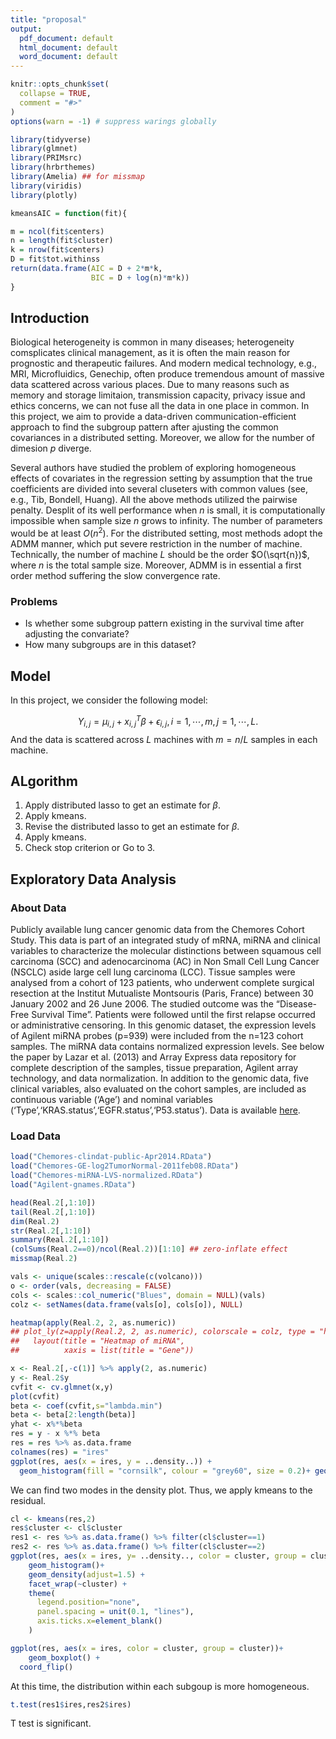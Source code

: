 ---
title: "proposal"
output:
  pdf_document: default
  html_document: default
  word_document: default
---

```{r, include = FALSE}
knitr::opts_chunk$set(
  collapse = TRUE,
  comment = "#>"
)
options(warn = -1) # suppress warings globally
```

```{r,include=FALSE,setup}
library(tidyverse)
library(glmnet)
library(PRIMsrc)
library(hrbrthemes)
library(Amelia) ## for missmap
library(viridis)
library(plotly)
```

```{r,include=FALSE,utilities}
kmeansAIC = function(fit){

m = ncol(fit$centers)
n = length(fit$cluster)
k = nrow(fit$centers)
D = fit$tot.withinss
return(data.frame(AIC = D + 2*m*k,
                  BIC = D + log(n)*m*k))
}
```


## Introduction 

Biological heterogeneity is common in many diseases; heterogeneity comsplicates clinical management, as it is often the main reason for prognostic and therapeutic failures. And modern medical technology, e.g., MRI, Microfluidics, Genechip, often produce tremendous amount of massive data scattered across various places. Due to many reasons such as memory and storage limitaion, transmission capacity, privacy issue and ethics concerns, we can not fuse all the data in one place in common. In this project, we aim to provide a data-driven communication-efficient approach to find the subgroup pattern after ajusting the common covariances in a distributed setting. Moreover, we allow for the number of dimesion $p$ diverge.

Several authors have studied the problem of exploring homogeneous effects of covariates in the regression setting by assumption that the true coefficients are divided into several cluseters with common values (see, e.g., Tib, Bondell, Huang). All the above methods utilized the pairwise penalty. Desplit of its well performance when $n$ is small, it is computationally impossible when sample size $n$ grows to infinity. The number of parameters would be at least $O({n^2})$. For the distributed setting, most methods adopt the ADMM manner, which put severe restriction in the number of machine. Technically, the number of machine $L$ should be the order $O(\sqrt{n})$, where $n$ is the total sample size. Moreover, ADMM is in essential a first order method suffering the slow convergence rate.

### Problems
* Is whether some subgroup pattern existing in the survival time after adjusting the convariate?
* How many subgroups are in this dataset?

## Model
In this project, we consider the following model:

$$
Y_{i,j} = \mu_{i,j} + x_{i,j}^T\beta + \epsilon_{i,j}, i = 1,\cdots,m,j = 1,\cdots,L.
$$
And the data is scattered across $L$ machines with $m=n/L$ samples in each machine.

## ALgorithm
1. Apply distributed lasso to get an estimate for $\beta$.
2. Apply kmeans.
3. Revise the distributed lasso to get an estimate for $\beta$.
4. Apply kmeans.
5. Check stop criterion or Go to 3.

## Exploratory Data Analysis

### About Data
Publicly available lung cancer genomic data from the Chemores Cohort Study. This data is part of an integrated study of mRNA, miRNA and clinical variables to characterize the molecular distinctions between squamous cell carcinoma (SCC) and adenocarcinoma (AC) in Non Small Cell Lung Cancer (NSCLC) aside large cell lung carcinoma (LCC). Tissue samples were analysed from a cohort of 123 patients, who underwent complete surgical resection at the Institut Mutualiste Montsouris (Paris, France) between 30 January 2002 and 26 June 2006. The studied outcome was the "Disease-Free Survival Time". Patients were followed until the first relapse occurred or administrative censoring. In this genomic dataset, the expression levels of Agilent miRNA probes (p=939) were included from the n=123 cohort samples. The miRNA data contains normalized expression levels. See below the paper by Lazar et al. (2013) and Array Express data repository for complete description of the samples, tissue preparation, Agilent array technology, and data normalization. In addition to the genomic data, five clinical variables, also evaluated on the cohort samples, are included as continuous variable ('Age') and nominal variables ('Type','KRAS.status','EGFR.status','P53.status'). Data is available [here](http://fafner.meb.ki.se/personal/yudpaw/?page_id=11).

### Load Data
```{r}
load("Chemores-clindat-public-Apr2014.RData")
load("Chemores-GE-log2TumorNormal-2011feb08.RData")
load("Chemores-miRNA-LVS-normalized.RData")
load("Agilent-gnames.RData")
```

```{r eda}
head(Real.2[,1:10])
tail(Real.2[,1:10])
dim(Real.2)
str(Real.2[,1:10])
summary(Real.2[,1:10])
(colSums(Real.2==0)/ncol(Real.2))[1:10] ## zero-inflate effect
missmap(Real.2)

vals <- unique(scales::rescale(c(volcano)))
o <- order(vals, decreasing = FALSE)
cols <- scales::col_numeric("Blues", domain = NULL)(vals)
colz <- setNames(data.frame(vals[o], cols[o]), NULL)

heatmap(apply(Real.2, 2, as.numeric))
## plot_ly(z=apply(Real.2, 2, as.numeric), colorscale = colz, type = "heatmap") ## %>% 
##   layout(title = "Heatmap of miRNA",
##          xaxis = list(title = "Gene"))
```

```{r}
x <- Real.2[,-c(1)] %>% apply(2, as.numeric)
y <- Real.2$y
cvfit <- cv.glmnet(x,y)
plot(cvfit)
beta <- coef(cvfit,s="lambda.min")
beta <- beta[2:length(beta)]
yhat <- x%*%beta
res = y - x %*% beta
res = res %>% as.data.frame
colnames(res) = "ires"
ggplot(res, aes(x = ires, y = ..density..)) + 
  geom_histogram(fill = "cornsilk", colour = "grey60", size = 0.2)+ geom_density() + xlim(-2, 1)
```
We can find two modes in the density plot. Thus, we apply kmeans to the residual.

```{r}
cl <- kmeans(res,2)
res$cluster <- cl$cluster
res1 <- res %>% as.data.frame() %>% filter(cl$cluster==1)
res2 <- res %>% as.data.frame() %>% filter(cl$cluster==2) 
ggplot(res, aes(x = ires, y= ..density.., color = cluster, group = cluster))+
    geom_histogram()+
    geom_density(adjust=1.5) +
    facet_wrap(~cluster) +
    theme(
      legend.position="none",
      panel.spacing = unit(0.1, "lines"),
      axis.ticks.x=element_blank()
    )

ggplot(res, aes(x = ires, color = cluster, group = cluster))+
    geom_boxplot() +
  coord_flip()
```

At this time, the distribution within each subgoup is more homogeneous.

```{r}
t.test(res1$ires,res2$ires)
```

T test is significant.

